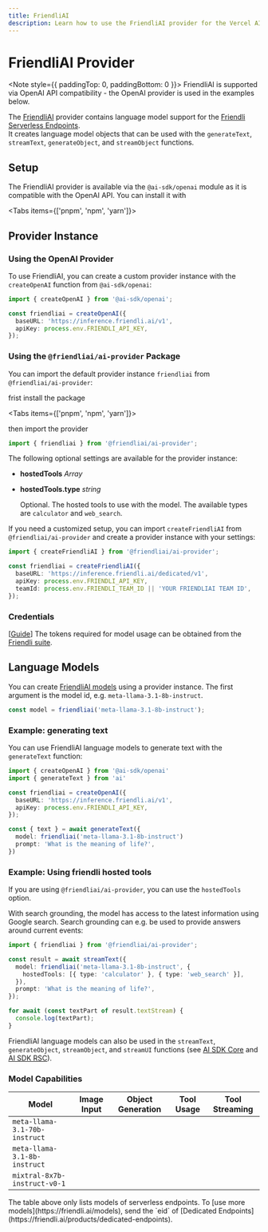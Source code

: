 ```yaml
---
title: FriendliAI
description: Learn how to use the FriendliAI provider for the Vercel AI SDK.
---
```


# FriendliAI Provider

<Note style={{ paddingTop: 0, paddingBottom: 0 }}>
  FriendliAI is supported via OpenAI API compatibility - the OpenAI provider is
  used in the examples below.
</Note>

The [FriendliAI](https://friendli.ai/) provider contains language model support for the [Friendli Serverless Endpoints](https://friendli.ai/products/serverless-endpoints).  
It creates language model objects that can be used with the `generateText`, `streamText`, `generateObject`, and `streamObject` functions.

## Setup

The FriendliAI provider is available via the `@ai-sdk/openai` module as it is compatible with the OpenAI API.
You can install it with

<Tabs items={['pnpm', 'npm', 'yarn']}>
  <Tab>
    <Snippet text="pnpm add @ai-sdk/openai" dark />
  </Tab>
  <Tab>
    <Snippet text="npm install @ai-sdk/openai" dark />
  </Tab>
  <Tab>
    <Snippet text="yarn add @ai-sdk/openai" dark />
  </Tab>
</Tabs>

## Provider Instance

### Using the OpenAI Provider

To use FriendliAI, you can create a custom provider instance with the `createOpenAI` function from `@ai-sdk/openai`:

```ts
import { createOpenAI } from '@ai-sdk/openai';

const friendliai = createOpenAI({
  baseURL: 'https://inference.friendli.ai/v1',
  apiKey: process.env.FRIENDLI_API_KEY,
});
```

### Using the `@friendliai/ai-provider` Package

You can import the default provider instance `friendliai` from `@friendliai/ai-provider`:

frist install the package

<Tabs items={['pnpm', 'npm', 'yarn']}>
  <Tab>
    <Snippet text="pnpm add @friendliai/ai-provider" dark />
  </Tab>
  <Tab>
    <Snippet text="npm install @friendliai/ai-provider" dark />
  </Tab>
  <Tab>
    <Snippet text="yarn add @friendliai/ai-provider" dark />
  </Tab>
</Tabs>

then import the provider

```ts
import { friendliai } from '@friendliai/ai-provider';
```

The following optional settings are available for the provider instance:

- **hostedTools** _Array_
- **hostedTools.type** _string_

  Optional. The hosted tools to use with the model. The available types are `calculator` and `web_search`.

If you need a customized setup, you can import `createFriendliAI` from `@friendliai/ai-provider` and create a provider instance with your settings:

```ts
import { createFriendliAI } from '@friendliai/ai-provider';

const friendliai = createFriendliAI({
  baseURL: 'https://inference.friendli.ai/dedicated/v1',
  apiKey: process.env.FRIENDLI_API_KEY,
  teamId: process.env.FRIENDLI_TEAM_ID || 'YOUR FRIENDLIAI TEAM ID',
});
```

### Credentials

[[Guide](https://docs.friendli.ai/guides/credentials)] The tokens required for model usage can be obtained from the [Friendli suite](https://suite.friendli.ai/).

## Language Models

You can create [FriendliAI models](https://docs.friendli.ai/guides/serverless_endpoints/text_generation#model-supports) using a provider instance.
The first argument is the model id, e.g. `meta-llama-3.1-8b-instruct`.

```ts
const model = friendliai('meta-llama-3.1-8b-instruct');
```

### Example: generating text

You can use FriendliAI language models to generate text with the `generateText` function:

```ts
import { createOpenAI } from '@ai-sdk/openai'
import { generateText } from 'ai'

const friendliai = createOpenAI({
  baseURL: 'https://inference.friendli.ai/v1',
  apiKey: process.env.FRIENDLI_API_KEY,
});

const { text } = await generateText({
  model: friendliai('meta-llama-3.1-8b-instruct')
  prompt: 'What is the meaning of life?',
})
```

### Example: Using friendli hosted tools

If you are using `@friendliai/ai-provider`, you can use the `hostedTools` option.

With search grounding, the model has access to the latest information using Google search. Search grounding can e.g. be used to provide answers around current events:

```ts highlight="4,5,6"
import { friendliai } from '@friendliai/ai-provider';

const result = await streamText({
  model: friendliai('meta-llama-3.1-8b-instruct', {
    hostedTools: [{ type: 'calculator' }, { type: 'web_search' }],
  }),
  prompt: 'What is the meaning of life?',
});

for await (const textPart of result.textStream) {
  console.log(textPart);
}
```

FriendliAI language models can also be used in the `streamText`, `generateObject`, `streamObject`, and `streamUI` functions
(see [AI SDK Core](/docs/ai-sdk-core) and [AI SDK RSC](/docs/ai-sdk-rsc)).

### Model Capabilities

| Model                         | Image Input         | Object Generation   | Tool Usage          | Tool Streaming      |
| ----------------------------- | ------------------- | ------------------- | ------------------- | ------------------- |
| `meta-llama-3.1-70b-instruct` | <Cross size={18} /> | <Check size={18} /> | <Check size={18} /> | <Check size={18} /> |
| `meta-llama-3.1-8b-instruct`  | <Cross size={18} /> | <Check size={18} /> | <Check size={18} /> | <Check size={18} /> |
| `mixtral-8x7b-instruct-v0-1`  | <Cross size={18} /> | <Check size={18} /> | <Check size={18} /> | <Check size={18} /> |

<Note>
  The table above only lists models of serverless endpoints. To [use more
  models](https://friendli.ai/models), send the `eid` of [Dedicated
  Endpoints](https://friendli.ai/products/dedicated-endpoints).
</Note>

